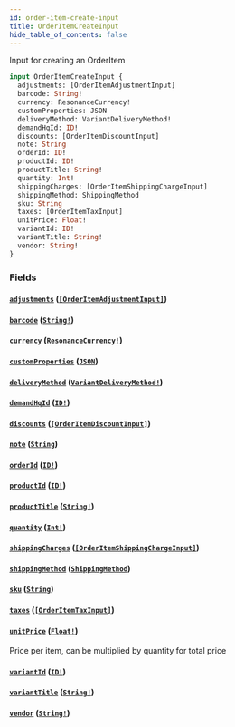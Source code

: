 ```yaml
---
id: order-item-create-input
title: OrderItemCreateInput
hide_table_of_contents: false
---
```



Input for creating an OrderItem

```graphql
input OrderItemCreateInput {
  adjustments: [OrderItemAdjustmentInput]
  barcode: String!
  currency: ResonanceCurrency!
  customProperties: JSON
  deliveryMethod: VariantDeliveryMethod!
  demandHqId: ID!
  discounts: [OrderItemDiscountInput]
  note: String
  orderId: ID!
  productId: ID!
  productTitle: String!
  quantity: Int!
  shippingCharges: [OrderItemShippingChargeInput]
  shippingMethod: ShippingMethod
  sku: String
  taxes: [OrderItemTaxInput]
  unitPrice: Float!
  variantId: ID!
  variantTitle: String!
  vendor: String!
}
```


### Fields

#### [`adjustments`](#) ([`[OrderItemAdjustmentInput]`](/demand/api/graphql-admin/reference/inputs/order-item-adjustment-input))




#### [`barcode`](#) ([`String!`](/demand/api/graphql-admin/reference/scalars/string))




#### [`currency`](#) ([`ResonanceCurrency!`](/demand/api/graphql-admin/reference/enums/resonance-currency))




#### [`customProperties`](#) ([`JSON`](/demand/api/graphql-admin/reference/scalars/json))




#### [`deliveryMethod`](#) ([`VariantDeliveryMethod!`](/demand/api/graphql-admin/reference/enums/variant-delivery-method))




#### [`demandHqId`](#) ([`ID!`](/demand/api/graphql-admin/reference/scalars/id))




#### [`discounts`](#) ([`[OrderItemDiscountInput]`](/demand/api/graphql-admin/reference/inputs/order-item-discount-input))




#### [`note`](#) ([`String`](/demand/api/graphql-admin/reference/scalars/string))




#### [`orderId`](#) ([`ID!`](/demand/api/graphql-admin/reference/scalars/id))




#### [`productId`](#) ([`ID!`](/demand/api/graphql-admin/reference/scalars/id))




#### [`productTitle`](#) ([`String!`](/demand/api/graphql-admin/reference/scalars/string))




#### [`quantity`](#) ([`Int!`](/demand/api/graphql-admin/reference/scalars/int))




#### [`shippingCharges`](#) ([`[OrderItemShippingChargeInput]`](/demand/api/graphql-admin/reference/inputs/order-item-shipping-charge-input))




#### [`shippingMethod`](#) ([`ShippingMethod`](/demand/api/graphql-admin/reference/enums/shipping-method))




#### [`sku`](#) ([`String`](/demand/api/graphql-admin/reference/scalars/string))




#### [`taxes`](#) ([`[OrderItemTaxInput]`](/demand/api/graphql-admin/reference/inputs/order-item-tax-input))




#### [`unitPrice`](#) ([`Float!`](/demand/api/graphql-admin/reference/scalars/float))

Price per item, can be multiplied by quantity for total price


#### [`variantId`](#) ([`ID!`](/demand/api/graphql-admin/reference/scalars/id))




#### [`variantTitle`](#) ([`String!`](/demand/api/graphql-admin/reference/scalars/string))




#### [`vendor`](#) ([`String!`](/demand/api/graphql-admin/reference/scalars/string))






